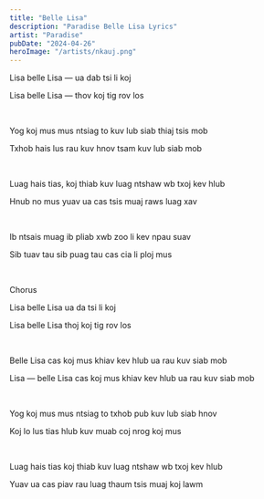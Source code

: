 ```yaml
---
title: "Belle Lisa"
description: "Paradise Belle Lisa Lyrics"
artist: "Paradise"
pubDate: "2024-04-26"
heroImage: "/artists/nkauj.png"
---
```


Lisa belle Lisa — ua dab tsi li koj

Lisa belle Lisa — thov koj tig rov los

<br />

Yog koj mus mus ntsiag to kuv lub siab thiaj tsis mob

Txhob hais lus rau kuv hnov tsam kuv lub siab mob

<br />

Luag hais tias, koj thiab kuv luag ntshaw wb txoj kev hlub

Hnub no mus yuav ua cas tsis muaj raws luag xav

<br />

Ib ntsais muag ib pliab xwb zoo li kev npau suav

Sib tuav tau sib puag tau cas cia li ploj mus

<br />

Chorus

Lisa belle Lisa ua da tsi li koj

Lisa belle Lisa thoj koj tig rov los

<br />

Belle Lisa cas koj mus khiav kev hlub ua rau kuv siab mob

Lisa — belle Lisa cas koj mus khiav kev hlub ua rau kuv siab mob

<br />

Yog koj mus mus ntsiag to txhob pub kuv lub siab hnov

Koj lo lus tias hlub kuv muab coj nrog koj mus

<br />

Luag hais tias koj thiab kuv luag ntshaw wb txoj kev hlub

Yuav ua cas piav rau luag thaum tsis muaj koj lawm
